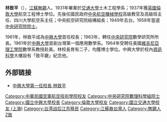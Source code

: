 '''林致平'''（{{bd|1909年|7月7日|1993年|2月22日|catIdx=L林}}），[[江蘇|江蘇]][[無錫|無錫]]人。1931年畢業於[[交通大學|交通大學]]土木工程學系；1937年獲[[英國|英國]][[倫敦大學|倫敦大學]]航空工程博士學位。先後任國民政府[[中央航空機械學校|中央航空機械學校]]高級教官及高級班主任、四川大學航空系主任；中央航空研究院結構組長；1949年去台。1958年當選[[中央研究院院士|中央研究院院士]]。

1961年，林致平成為[[中興大學|中興大學]]首任校長；1963年，轉任[[中央研究院|中央研究院]]數學研究所所長。1961年於[[中興大學|中興大學]]首創台灣第一個應用數學系。1964年受聘任美國[[維吉尼亞理工學院|維吉尼亞理工學院]]數學系教授赴美。林校長育有二子，均獲博士學位。中興大學於校內[[資訊科學|資訊科學]]大樓設有「致平廳」紀念他。

==外部链接==
*[http://topweb.nchu.edu.tw/21/17/2307308166.htm 中興大學第一任校長 林致平]{{dead link|date=2018年3月 |bot=InternetArchiveBot |fix-attempted=yes }}

{{start box}}
{{s-edu}}
{{s-before|[[王志鵠|王志鵠]]<br>(臺灣省立農學院時代)}}
{{s-title|[[國立中興大學|國立中興大學]]校長<br><small>第一任|1961年7月1日—1963年6月}}
{{s-after|[[湯惠蓀|湯惠蓀]]}}
{{end box}}

{{中央研究院第二届院士}}

{{DEFAULTSORT:Lin林}}
[[Category:中華民國空軍航空技術學院校友|Category:中華民國空軍航空技術學院校友]]
[[Category:中央研究院數理科學組院士|Category:中央研究院數理科學組院士]]
[[Category:國立中興大學校長|Category:國立中興大學校長]]
[[Category:倫敦大學校友|Category:倫敦大學校友]]
[[Category:國立交通大學校友_(上海)|Category:國立交通大學校友 (上海)]]
[[Category:台湾战后江苏移民|Category:台湾战后江苏移民]]
[[Category:江蘇裔台灣人|Category:江蘇裔台灣人]]
[[Category:無錫人|Category:無錫人]]
[[Category:林姓|Z致]]